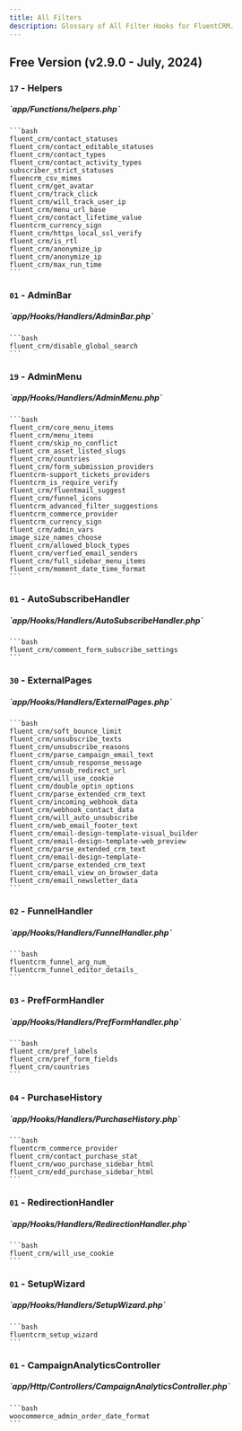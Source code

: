 ```yaml
---
title: All Filters
description: Glossary of All Filter Hooks for FluentCRM.
---
```


## Free Version (v2.9.0 - July, 2024)

### `17` - Helpers
<h5>`app/Functions/helpers.php`</h5>

    ```bash
    fluent_crm/contact_statuses
    fluent_crm/contact_editable_statuses
    fluent_crm/contact_types
    fluent_crm/contact_activity_types
    subscriber_strict_statuses
    fluencrm_csv_mimes
    fluent_crm/get_avatar
    fluent_crm/track_click
    fluent_crm/will_track_user_ip
    fluent_crm/menu_url_base
    fluent_crm/contact_lifetime_value
    fluentcrm_currency_sign
    fluent_crm/https_local_ssl_verify
    fluent_crm/is_rtl
    fluent_crm/anonymize_ip
    fluent_crm/anonymize_ip
    fluent_crm/max_run_time
    ```

### `01` - AdminBar
<h5>`app/Hooks/Handlers/AdminBar.php`</h5>

    ```bash
    fluent_crm/disable_global_search
    ```
### `19` - AdminMenu
<h5>`app/Hooks/Handlers/AdminMenu.php`</h5>

    ```bash
    fluent_crm/core_menu_items
    fluent_crm/menu_items
    fluent_crm/skip_no_conflict
    fluent_crm_asset_listed_slugs
    fluent_crm/countries
    fluent_crm/form_submission_providers
    fluentcrm-support_tickets_providers
    fluentcrm_is_require_verify
    fluent_crm/fluentmail_suggest
    fluent_crm/funnel_icons
    fluentcrm_advanced_filter_suggestions
    fluentcrm_commerce_provider
    fluentcrm_currency_sign
    fluent_crm/admin_vars
    image_size_names_choose
    fluent_crm/allowed_block_types
    fluent_crm/verfied_email_senders
    fluent_crm/full_sidebar_menu_items
    fluent_crm/moment_date_time_format
    ```
### `01` - AutoSubscribeHandler
<h5>`app/Hooks/Handlers/AutoSubscribeHandler.php`</h5>

    ```bash
    fluent_crm/comment_form_subscribe_settings
    ```
### `30` - ExternalPages
<h5>`app/Hooks/Handlers/ExternalPages.php`</h5>

    ```bash
    fluent_crm/soft_bounce_limit
    fluent_crm/unsubscribe_texts
    fluent_crm/unsubscribe_reasons
    fluent_crm/parse_campaign_email_text
    fluent_crm/unsub_response_message
    fluent_crm/unsub_redirect_url
    fluent_crm/will_use_cookie
    fluent_crm/double_optin_options
    fluent_crm/parse_extended_crm_text
    fluent_crm/incoming_webhook_data
    fluent_crm/webhook_contact_data
    fluent_crm/will_auto_unsubscribe
    fluent_crm/web_email_footer_text
    fluent_crm/email-design-template-visual_builder
    fluent_crm/email-design-template-web_preview
    fluent_crm/parse_extended_crm_text
    fluent_crm/email-design-template-
    fluent_crm/parse_extended_crm_text
    fluent_crm/email_view_on_browser_data
    fluent_crm/email_newsletter_data
    ```
### `02` - FunnelHandler
<h5>`app/Hooks/Handlers/FunnelHandler.php`</h5>

    ```bash
    fluentcrm_funnel_arg_num_
    fluentcrm_funnel_editor_details_
    ```
### `03` - PrefFormHandler
<h5>`app/Hooks/Handlers/PrefFormHandler.php`</h5>

    ```bash
    fluent_crm/pref_labels
    fluent_crm/pref_form_fields
    fluent_crm/countries
    ```

### `04` - PurchaseHistory
<h5>`app/Hooks/Handlers/PurchaseHistory.php`</h5>

    ```bash
    fluentcrm_commerce_provider
    fluent_crm/contact_purchase_stat_
    fluent_crm/woo_purchase_sidebar_html
    fluent_crm/edd_purchase_sidebar_html
    ```
### `01` - RedirectionHandler
<h5>`app/Hooks/Handlers/RedirectionHandler.php`</h5>

    ```bash
    fluent_crm/will_use_cookie
    ```
### `01` - SetupWizard
<h5>`app/Hooks/Handlers/SetupWizard.php`</h5>

    ```bash
    fluentcrm_setup_wizard
    ```
### `01` - CampaignAnalyticsController
<h5>`app/Http/Controllers/CampaignAnalyticsController.php`</h5>

    ```bash
    woocommerce_admin_order_date_format
    ```